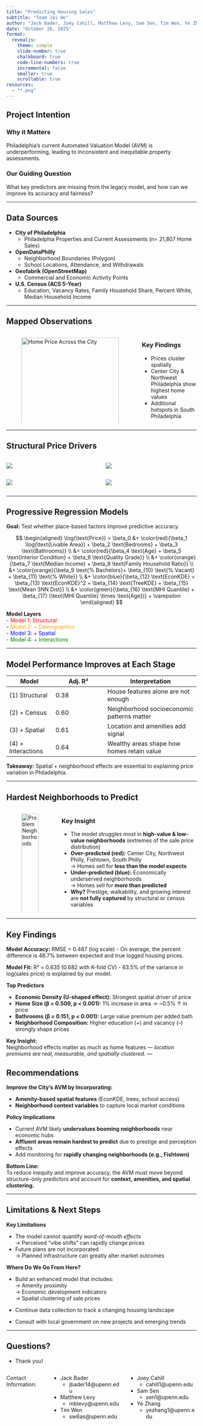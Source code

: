 ```yaml
---
title: "Predicting Housing Sales"
subtitle: "Team Jai Ho"
author: "Jack Bader, Joey Cahill, Matthew Levy, Sam Sen, Tim Wen, Ye Zhang"
date: "October 26, 2025"
format: 
  revealjs:
    theme: simple
    slide-number: true
    chalkboard: true
    code-line-numbers: true
    incremental: false
    smaller: true
    scrollable: true
resources:
  - "*.png"
---
```


## Project Intention

### **Why it Matters**
Philadelphia’s current Automated Valuation Model (AVM) is underperforming, leading to inconsistent and inequitable property assessments.

### **Our Guiding Question**

What key predictors are missing from the legacy model, and how can we improve its accuracy and fairness?

---

## Data Sources

- **City of Philadelphia**
  - Philadelphia Properties and Current Assessments (n= 21,807 Home Sales)

- **OpenDataPhilly**
  - Neighborhood Boundaries (Polygon)
  - School Locations, Attendance, and Withdrawals

- **Geofabrik (OpenStreetMap)**
  - Commercial and Economic Activity Points

- **U.S. Census (ACS 5-Year)**
  - Education, Vacancy Rates, Family Household Share, Percent White, Median Household Income


---

## Mapped Observations

:::: {.columns}
::: {.column width="70%"}
![Home Price Across the City](median_price_map.png){width=100%}
:::

::: {.column width="30%"}
### **Key Findings**
- Prices cluster spatially  
- Center City & Northwest Philadelphia show highest home values  
- Additional hotspots in South Philadelphia  
:::
::::


---

## Structural Price Drivers

::: columns
::: column
![](bathrooms.png){height="30vh"}
:::
::: column
![](bedrooms.png){height="30vh"}
:::
:::

::: columns
::: column
![](area.png){height="30vh"}
:::
::: column
![](age.png){height="30vh"}
:::
:::

---

## Progressive Regression Models

**Goal:** Test whether place-based factors improve predictive accuracy.

$$
\begin{aligned}
\log(\text{Price}) = \beta_0 &+ \color{red}{\beta_1 \log(\text{Livable Area}) + \beta_2 \text{Bedrooms} + \beta_3 \text{Bathrooms}} \\
&+ \color{red}{\beta_4 \text{Age} + \beta_5 \text{Interior Condition} + \beta_6 \text{Quality Grade}} \\
&+ \color{orange}{\beta_7 \text{Median Income} + \beta_8 \text{Family Household Ratio}}  \\
&+ \color{orange}{\beta_9 \text{% Bachelors}+ \beta_{10} \text{% Vacant} + \beta_{11} \text{% White}} \\
&+ \color{blue}{\beta_{12} \text{EconKDE} + \beta_{13} \text{EconKDE}^2 + \beta_{14} \text{TreeKDE} + \beta_{15} \text{Mean 3NN Dist}} \\
&+ \color{green}{\beta_{16} \text{MHI Quantile} + \beta_{17} (\text{MHI Quantile} \times \text{Age})} + \varepsilon
\end{aligned}
$$

**Model Layers**  
- <span style="color:red">Model 1: Structural</span>  
- <span style="color:orange">Model 2: + Demographics</span>  
- <span style="color:blue">Model 3: + Spatial</span>  
- <span style="color:green">Model 4: + Interactions</span>

---

## Model Performance Improves at Each Stage

| Model | Adj. R² | Interpretation |
|--------|---------|----------------|
| (1) Structural | 0.38 | House features alone are not enough |
| (2) + Census | 0.60 | Neighborhood socioeconomic patterns matter |
| (3) + Spatial | 0.61 | Location and amenities add signal |
| (4) + Interactions | 0.64 | Wealthy areas shape how homes retain value |

**Takeaway:** Spatial + neighborhood effects are essential to explaining price variation in Philadelphia.

---

## Hardest Neighborhoods to Predict

:::: columns
::: column
![Problem Neighborhoods](residual_map.png){width=100%}
:::

::: column
### **Key Insight**
- The model struggles most in **high-value & low-value neighborhoods** (extremes of the sale price distribution)
- **Over-predicted (red):** Center City, Northwest Philly, Fishtown, South Philly  
  → Homes sell for **less than the model expects**
- **Under-predicted (blue):** Economically underserved neighborhoods  
  → Homes sell for **more than predicted**
- **Why?** Prestige, walkability, and growing interest are **not fully captured** by structural or census variables
:::
::::


---

## Key Findings

**Model Accuracy:** RMSE = 0.487 (log scale) 
- On average, the percent difference is 48.7% between expected and true logged housing prices. 


**Model Fit:** R² = 0.635 (0.682 with K-fold CV) 
- 63.5% of the variance in log(sales price) is explained by our model.

**Top Predictors**

- **Economic Density (U-shaped effect):** Strongest spatial driver of price
- **Home Size (β = 0.509, p < 0.001):** 1% increase in area → ~0.5% ↑ in price
- **Bathrooms (β = 0.151, p < 0.001):** Large value premium per added bath
- **Neighborhood Composition:** Higher education (+) and vacancy (–) strongly shape prices

**Key Insight:**  
Neighborhood effects matter as much as home features — *location premiums are real, measurable, and spatially clustered.*
---

## Recommendations

**Improve the City’s AVM by Incorporating:**

- **Amenity-based spatial features** (EconKDE, trees, school access)
- **Neighborhood context variables** to capture local market conditions

**Policy Implications**

- Current AVM likely **undervalues booming neighborhoods** near economic hubs
- **Affluent areas remain hardest to predict** due to prestige and perception effects
- Add monitoring for **rapidly changing neighborhoods (e.g., Fishtown)**

**Bottom Line:**  
To reduce inequity and improve accuracy, the AVM must move beyond structure-only predictors and account for **context, amenities, and spatial clustering.**


---

## Limitations & Next Steps

**Key Limitations**

- The model cannot quantify *word-of-mouth effects*  
  → Perceived “vibe shifts” can rapidly change prices
- Future plans are not incorporated  
  → Planned infrastructure can greatly alter market outcomes

**Where Do We Go From Here?**

- Build an enhanced model that includes:  
  → Amenity proximity  
  → Economic development indicators  
  → Spatial clustering of sale prices
  
- Continue data collection to track a changing housing landscape
- Consult with local government on new projects and emerging trends


---

## Questions?

- Thank you!

:::: {.columns}

Contact Information:

::: {.column width="50%"}
- Jack Bader
  - jbader14@upenn.edu
- Matthew Levy
  - mblevy@upenn.edu
- Tim Wen
  - sw6as@upenn.edu

:::
 
::: {.column width="50%"}
- Joey Cahill
  - cahill1@upenn.edu
- Sam Sen
  - sen1@upenn.edu
- Ye Zhang
  - yezhang1@upenn.edu

:::

::::

